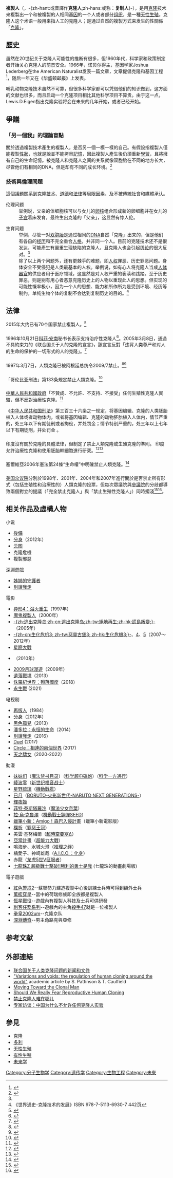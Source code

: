{{Expand language|1=en|time=2020-09-30T14:09:45+00:00}}

{{noteTA
|G1=生命科學
}}
'''複製人'''（{{lang-en|'''human cloning'''}}，-{zh-hant:或音譯作'''克隆人''';zh-hans:或称：'''复制人'''}-），是用[[克隆|克隆]]技术来複製出一个和被複製的人相同[[基因|基因]]的一个人或者部分[[组织_(生物学)|组织]]，是一種[[无性生殖|无性生殖]]。克隆人这个术语一般用来指人工的克隆人；是通过自然的複製方式来发生的性關係「[[克隆|克隆]]」。

== 歷史 ==
虽然在20世纪关于克隆人可能性的推断有很多，但1960年代，科学家和政策制定者{{who}}开始关心克隆人的前景安全。1966年，诺贝尔得主，基因学家Joshua Lederberg在the American Naturalist发表一篇文章，文章提倡克隆和基因工程<ref>{{Cite journal|title=Experimental Genetics and Human Evolution|url=https://www.journals.uchicago.edu/doi/10.1086/282446|last=Lederberg|first=Joshua|date=1966-9|journal=The American Naturalist|issue=915|doi=10.1086/282446|volume=100|pages=519–531|language=en|issn=0003-0147|archiveurl=https://web.archive.org/web/20191013205526/https://www.journals.uchicago.edu/doi/10.1086/282446|archivedate=2019-10-13|access-date=2019-06-14|dead-url=no}}</ref>，随后一年又在《[[华盛顿邮报|华盛顿邮报]]》上发表。

哺乳动物克隆技术虽然不可靠，但很多科学家{{who}}都可以凭借他们的知识做到，这方面的文献也很多，而且启动一个克隆项目相比其他科学项目不算贵。由于这一点，Lewis.D.Eigen指出克隆实验将会在未来的几年开始，或者已经开始。{{citation needed}}

==爭議==
===「另一個我」的理論盲點===
關於透過複製技术產生的複製人，是否另一個一模一樣的自己。有假設指複製人僅能複製[[性狀|性狀]]，也就是說並不能拷貝[[記憶|記憶]]，因此複製人產生後仍須重新[[學習|學習]]，且將擁有自己的生命記憶。被克隆人和克隆人之间的关系就像双胞胎在不同的地方长大，尽管他们有相同的DNA，但是却有不同的成长环境。<ref name="选修3">{{cite book|title=《生物选修3现代生物科技专题》|publisher=人民教育出版社|isbn=978-7-107-17752-1|language=zh-cn}}</ref>

===技術與倫理問題===
這個議題關系到克隆[[技术|技术]]、[[道德|道德]]和[[法律|法律]]等局限因素，及不被傳統社會和媒體承认。

;伦理问题
:举例说，父亲的体细胞核可以与女儿的[[卵子生成|卵核]]组合形成新的卵细胞并在女儿的[[子宫|子宫]]着床发育，最终生出克隆的「父亲」，这显然有悖人伦。

;生育问题
:举例，尽管一对[[双胞胎|双胞胎]]是通过相同的[[DNA|DNA]]自然「克隆」出来的，但是他们有各自的[[经历|经历]]和不完全重合[[人格|人格]]，并非同一个人。目前的克隆技术还不是很发达，可能產生有嚴重生理缺陷的克隆人，且克隆人也会引起[[舆论|舆论]]的很大反对。<ref name="选修3" />
:除了以上两个问题外，还有更棘手的难题，即[[人权|人权]]罪恶、历史罪恶问题。身体安全不受侵犯是人类最基本的人权。举例说，如有心人将克隆人当成[[人工器官|人体器官]]的供应者用于医疗领域，这显然是对人权严重的亵渎和践踏。至于历史罪恶，则是别有用心者恶意克隆历史上的人物以重现此人的思想。但实现的可能性慨率极小，因为一个人的思想、能力和所作所为是受到环境、经历等制约，单纯生物个体的复制不会达到复制历史的目的。<ref>《世界通史-克隆技术的发展》ISBN 978-7-5113-6930-7  442页</ref>

==法律==
2015年大约已有70个国家禁止複製人。<ref name="PoloHorses">{{cite web|title=How Champion-Pony Clones Have Transformed the Game of Polo|url=http://www.vanityfair.com/news/2015/07/polo-horse-cloning-adolfo-cambiaso|accessdate=27 December 2015|date=31 July 2015|work=[[Vanity_Fair_(magazine)|Vanity Fair]]|archiveurl=https://web.archive.org/web/20151220071807/http://www.vanityfair.com/news/2015/07/polo-horse-cloning-adolfo-cambiaso|archivedate=2015-12-20|dead-url=no|last1=Cohen|first1=Haley}}</ref>

==={{UNO}}===

1996年10月21日[[科菲·安南|科菲·安南]]秘书长表示支持治疗性克隆人<ref>{{cite news|url=http://www.un.org/chinese/News/story.asp?NewsID=2540|title=安南表示支持治疗性克隆|publisher=联合国新闻|date=2004-10-21|language=zh-hans|accessdate=2013-05-12|archivedate=2017-10-11|archiveurl=https://web.archive.org/web/20171011091918/http://www.un.org/chinese/News/story.asp?NewsID=2540|dead-url=no}}</ref>。2005年3月8日，通過不具約束力的《联合国关于人的克隆的宣言》，該宣言反對「违背人类尊严和对人的生命的保护的一切形式的人的克隆」。<ref>{{cite web|title=59/280.联合国关于人的克隆的宣言|url=http://www.un.org/zh/documents/view_doc.asp?symbol=A/RES/59/280|accessdate=2020-12-19|publisher=联合国正式文件|language=zh-hans|archiveurl=https://web.archive.org/web/20191031191357/https://www.un.org/zh/documents/view_doc.asp?symbol=A%2FRES%2F59%2F280|archivedate=2019-10-31|dead-url=no}}</ref>

=== {{ARG}} ===

1997年3月7日，人類克隆已被阿根廷总统令2009/7禁止。<ref>{{Cite web|title=Prohíbe Menem la clonación de seres humanos|url=http://www.lanacion.com.ar/64823-prohibe-menem-la-clonacion-de-seres-humanos|accessdate=2017-10-10|archiveurl=https://web.archive.org/web/20170802205222/http://www.lanacion.com.ar/64823-prohibe-menem-la-clonacion-de-seres-humanos|archivedate=2017-08-02|dead-url=no}}</ref><ref>{{Cite web|title=Decreto 200/97. Prohíbense los experimentos de clonación relacionados con seres humanos. Bs. As., 7/3/97|url=http://www.cienciaspenales.net/files/2016/09/4decreto-200-97.-prohibense-los-experimentos-de-clonacion-relacionados-con-seres-humanos.pdf|accessdate=2017-10-10|archiveurl=https://web.archive.org/web/20161222082630/http://www.cienciaspenales.net/files/2016/09/4decreto-200-97.-prohibense-los-experimentos-de-clonacion-relacionados-con-seres-humanos.pdf|archivedate=2016-12-22|dead-url=no}}</ref>

==={{COL}}===

「哥伦比亚刑法」第133条規定禁止人類克隆。<ref>{{cite web|title=Ley 599 de 2000 (Julio 24) Por la cual se expide el Código Penal|url=http://www.alcaldiabogota.gov.co/sisjur/normas/Norma1.jsp?i=6388|access-date=September 15, 2016|date=July 24, 2000|website=alcaldiabogota.gov.co|publisher=Bogota Mayoral Office|language=es|archiveurl=https://web.archive.org/web/20201018191410/https://www.alcaldiabogota.gov.co/sisjur/normas/Norma1.jsp?i=6388|archivedate=2020-10-18|dead-url=no|trans-title=Law 599 of 2000 (July 24) which issued the Penal Code|location=Bogota, Colombia}}</ref>

==={{PRC}}===

[[中華人民共和國政府|中華人民共和國政府]]「不贊成、不允許、不支持、不接受」任何生殖性克隆人實驗，但不反對治療性克隆。<ref>{{cite news|url=http://www.people.com.cn/GB/shizheng/16/20020227/675390.html|title=中国支持尽早制定《禁止生殖性克隆人国际公约》|publisher=人民网|language=zh-cn|accessdate=2017-10-10|archivedate=2018-04-16|archiveurl=https://web.archive.org/web/20180416110933/http://www.people.com.cn/GB/shizheng/16/20020227/675390.html|dead-url=no}}</ref>

《[[中华人民共和国刑法|中华人民共和国刑法]]》第三百三十六条之一规定，将基因编辑、克隆的人类胚胎植入人体或者动物体内，或者将基因编辑、克隆的动物胚胎植入人体内，情节严重的，处三年以下有期徒刑或者拘役，并处罚金；情节特别严重的，处三年以上七年以下有期徒刑，并处罚金 。

==={{IND}}===
印度沒有關於克隆的具體法律，但制定了禁止人類克隆或生殖克隆的準則。 印度允許治療性克隆和使用胚胎幹細胞進行研究。<ref>{{cite news|url=http://m.ndtv.com/article/sci-tech/should-india-ban-human-cloning-5015|title=Should India ban human cloning?|first=Pallava|last=Bagla|date=Jun 24, 2009|accessdate=Apr 18, 2014|publisher=NDTV|place=New Delhi|archiveurl=https://web.archive.org/web/20140419235811/http://m.ndtv.com/article/sci-tech/should-india-ban-human-cloning-5015|archivedate=2014-04-19|dead-url=yes}}</ref><ref>{{cite web|title=Cloning Ethical Policies on the Human Genome, Genetic Research and Services [India]|url=http://www.dnapolicy.org/policy.international.php?action=detail&laws_id=26|accessdate=2017-10-10|work=Genetics & Public Policy Center|archiveurl=https://web.archive.org/web/20140420050704/http://www.dnapolicy.org/policy.international.php?action=detail&laws_id=26|archivedate=2014-04-20|deadurl=yes|df=}}</ref>

==={{SRB}}===
塞爾維亞2006年憲法第24條“生命權”中明確禁止人類克隆。<ref>{{cite web|title=Constitution of the Republic of Serbia, II Human and Minority Rights and Freedoms|url=http://www.srbija.gov.rs/cinjenice_o_srbiji/ustav_odredbe.php?id=218|accessdate=May 15, 2013|publisher=[[Government_of_Serbia|Government of Serbia]]|archiveurl=https://web.archive.org/web/20181225124021/https://www.srbija.gov.rs/cinjenice_o_srbiji/ustav_odredbe.php?id=218%0A%20|archivedate=2018-12-25|dead-url=no}}</ref>

==={{USA}}===

[[美国众议院|美国众议院]]分別於1998年、2001年、2004年和2007年進行關於是否禁止所有形式（包括生殖性和治療性的）人類克隆的投票，但每次眾議院與[[美国参议院|參議院]]的分歧都導致兩個對立的提議（「完全禁止克隆人」與「禁止生殖性克隆人」）同時擱淺<ref>{{cite news|url=http://news.xinhuanet.com/newscenter/2002-04/11/content_353946.htm|title=布什敦促美参议院尽快通过全面禁止克隆人的法案|publisher=新华网|date=2002-04-11|language=zh-cn|accessdate=2013-05-12|archivedate=2004-08-08|archiveurl=https://web.archive.org/web/20040808004258/http://news.xinhuanet.com/newscenter/2002-04/11/content_353946.htm|dead-url=no}}</ref><ref>{{cite news|url=http://news.bbc.co.uk/chinese/trad/hi/newsid_1920000/newsid_1922300/1922378.stm|title=布什促參議院禁複製人試驗|publisher=BBC Chinese|date=2002-04-10|language=zh-hant|accessdate=2013-05-12|archivedate=2018-10-03|archiveurl=https://web.archive.org/web/20181003065259/http://news.bbc.co.uk/chinese/trad/hi/newsid_1920000/newsid_1922300/1922378.stm|dead-url=no}}</ref>。

==相关作品及虛構人物==
;小说
*[[後備|後備]]
*[[分身_(小說)|分身]]（2012年）
*[[云图_(小说)|云图]]
*克隆危機
*複製邪惡
深淵遊戲
*[[姊姊的守護者|姊姊的守護者]]
*[[別讓我走|別讓我走]]

;電影
*[[异形4：浴火重生|异形4：浴火重生]]（1997年）
*[[第六日|魔鬼複製人]]（2000年）
*[[絕地再生|-{zh:逃出克隆岛;zh-cn:逃出克隆岛;zh-tw:絕地再生;zh-hk:謊島叛變;}-]]（2005年）
*[[惡靈古堡3：大滅絕|-{zh-cn:生化危机3; zh-tw:惡靈古堡3; zh-hk:生化危機3;}-]]、[[生化危機4：陰陽界|4]]、[[生化危机：惩罚|5]]（2007～2012年）
*[[星際大戰|星際大戰]]
*{{le|克隆丈夫|Womb (film)}}（2010年）
*[[月球_(电影)|2009月球漫遊]]（2009年）
*[[遺落戰境|遺落戰境]]（2013）
*[[侏羅紀世界：殞落國度|侏羅紀世界：殞落國度]]（2018）
*[[永生戰|永生戰]] (2021)
;电视剧
*[[再版人|再版人]]（1984）
*[[分身_(小說)#電視劇|分身]]（2012年）
*[[黑色孤儿|黑色孤兒]]（2013）
*[[潘朵拉_(電視劇)#潘朵拉～永遠的生命～|潘多拉：永恒的生命]]（2014）
*[[別讓我走_(電視劇)|別讓我走]]（2016）
*[[Duel|Duel]] (2017)
*[[Circle：相連的兩個世界|Circle：相連的兩個世界]] (2017)
*[[天之驕女|天之驕女]]（2020-2022）
;動漫
* [[御坂妹妹|妹妹们]]（[[魔法禁书目录|魔法禁书目录]]）（[[科学超电磁炮|科学超电磁炮]]）（[[科学一方通行|科学一方通行]]）
* [[綾波零|綾波零]]（[[新世纪福音战士|新世纪福音战士]]）
* [[星野琉璃|星野琉璃]]（[[機動戰艦|機動戰艦]]）
* [[巳月|巳月]]（[[BORUTO-火影新世代-NARUTO_NEXT_GENERATIONS-|BORUTO-火影新世代-NARUTO NEXT GENERATIONS-]]）
* [[辉夜姬_(漫画)|輝夜姬]]
* [[菲特·泰斯塔羅沙|菲特·泰斯塔羅沙]]（[[魔法少女奈葉|魔法少女奈葉]]）
* [[拉·烏·克魯澤|拉·烏·克魯澤]]（[[機動戰士鋼彈SEED|機動戰士鋼彈SEED]]）
* [[蠟筆小新：Amigo！森巴入侵計畫|蠟筆小新：Amigo！森巴入侵計畫]]（蠟筆小新電影版）
* [[楪祈|楪祈]]（[[罪惡王冠|罪惡王冠]]）
* 美雲·基努梅爾（[[超時空要塞Δ|超時空要塞Δ]]）
* [[亞當計畫|亞當計畫]]（[[超能力大戰|超能力大戰]]）
* 鳴海步、水城火澄（[[推理之绊|推理之绊]]）
* 橘愛子、神崎雄哉（[[A.I.C.O.：化身|A.I.C.O.：化身]]）
* 赤龍（[[龙虎5世V征服者|龙虎5世V征服者]]）
* [[七龍珠Z_超級戰士撃破!!勝利的勇士是我|七龍珠Z 超級戰士撃破!!勝利的勇士是我]] (七龍珠的動畫劇場版)
;電子遊戲
* [[終極動員令_紅色警戒2：尤里的復仇|紅色警戒2]]--蘇聯勢力建造複製中心後訓練士兵時可得到額外士兵
* [[萬艦穿星|萬艦穿星]]--當中的荷瑞修族即全族都是複製人
* [[群星_(游戏)|恆星戰役]]--遊戲內有複製人科技及士兵可供研發
* [[刺客任務系列|刺客任務系列]]--遊戲內的主角[[殺手47|殺手47]]就是一位複製人
* [[拳皇2002um|拳皇2002um]]--克隆京队
* [[深淵傳奇|深淵傳奇]]--男主角路克與亞修

== 参考文献 ==
{{Reflist|2}}

== 外部連結 ==
{{Wikibooks|Genes, Technology and Policy|Genes, Technology and Policy|en}}
* [http://www.un.org/chinese/documents/convents/cloning.htm 联合国关于人类克隆问题的新闻和文件]{{Wayback|url=http://www.un.org/chinese/documents/convents/cloning.htm |date=20190515174427 }}
* [http://www.biomedcentral.com/1472-6939/5/9 "Variations and voids: the regulation of human cloning around the world"]{{Wayback|url=http://www.biomedcentral.com/1472-6939/5/9 |date=20150924031837 }} academic article by S. Pattinson & T. Caulfield
* [http://www.theatlantic.com/unbound/flashbks/cloning/watson.htm Moving Toward the Clonal Man]{{Wayback|url=http://www.theatlantic.com/unbound/flashbks/cloning/watson.htm |date=20080708231327 }}
* [http://www.huffingtonpost.com/jacob-m-appel/should-we-really-fear-rep_b_183308.html Should We Really Fear Reproductive Human Cloning]{{Wayback|url=http://www.huffingtonpost.com/jacob-m-appel/should-we-really-fear-rep_b_183308.html |date=20180909055406 }}
* [http://news.xinhuanet.com/st/2001-11/29/content_139003.htm 禁止克隆人难在哪儿]{{Wayback|url=http://news.xinhuanet.com/st/2001-11/29/content_139003.htm |date=20161118063501 }}
* [http://www.china.com.cn/chinese/TEC-c/114214.htm 专家访谈：中国为什么不允许任何克隆人实验]{{Wayback|url=http://www.china.com.cn/chinese/TEC-c/114214.htm |date=20181003105440 }}

== 參見 ==
* [[克隆|克隆]]
* [[多利|多利]]
* [[无性生殖|无性生殖]]
* [[有性生殖|有性生殖]]
* [[未来学|未来学]]

[[Category:分子生物学|Category:分子生物学]]
[[Category:遗传学|Category:遗传学]]
[[Category:生物工程|Category:生物工程]]
[[Category:未來|Category:未來]]